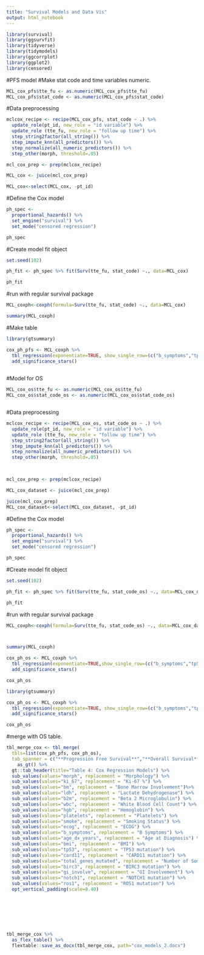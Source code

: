 ```yaml
---
title: "Survival Models and Data Vis"
output: html_notebook
---
```




```r
library(survival)
library(ggsurvfit)
library(tidyverse)
library(tidymodels)
library(ggcorrplot)
library(ggplot2)
library(censored)

```

#PFS model
#Make stat code and time variables numeric.

```r
MCL_cox_pfs$tte_fu <- as.numeric(MCL_cox_pfs$tte_fu)
MCL_cox_pfs$stat_code <- as.numeric(MCL_cox_pfs$stat_code)

```

#Data preprocessing
```r
mclcox_recipe <- recipe(MCL_cox_pfs, stat_code ~ .) %>% 
  update_role(pt_id, new_role = "id variable") %>% 
  update_role (tte_fu, new_role = "follow up time") %>% 
  step_string2factor(all_string()) %>% 
  step_impute_knn(all_predictors()) %>% 
  step_normalize(all_numeric_predictors()) %>% 
  step_other(morph, threshold=.05) 

mcl_cox_prep <- prep(mclcox_recipe)

MCL_cox <- juice(mcl_cox_prep)

MCL_cox<-select(MCL_cox, -pt_id)

```

#Define the Cox model

```r
ph_spec <- 
  proportional_hazards() %>% 
  set_engine("survival") %>% 
  set_mode("censored regression")

ph_spec
```

#Create model fit object
```r
set.seed(102)

ph_fit <- ph_spec %>% fit(Surv(tte_fu, stat_code) ~., data=MCL_cox)

ph_fit


```
#run with regular survival package
```r
MCL_coxph<-coxph(formula=Surv(tte_fu, stat_code) ~., data=MCL_cox)
```

```r
summary(MCL_coxph)
```
#Make table
```r
library(gtsummary)

cox_ph_pfs <- MCL_coxph %>% 
  tbl_regression(exponentiate=TRUE, show_single_row=(c("b_symptoms","tp53","card11","birc3","notch1","ros1","gi_involve")))%>% 
  add_significance_stars() 
  
```

#Model for OS

```r
MCL_cox_os$tte_fu <- as.numeric(MCL_cox_os$tte_fu)
MCL_cox_os$stat_code_os <- as.numeric(MCL_cox_os$stat_code_os)



```

#Data preprocessing
```r
mclcox_recipe <- recipe(MCL_cox_os, stat_code_os ~ .) %>% 
  update_role(pt_id, new_role = "id variable") %>% 
  update_role (tte_fu, new_role = "follow up time") %>% 
  step_string2factor(all_string()) %>% 
  step_impute_knn(all_predictors()) %>% 
  step_normalize(all_numeric_predictors()) %>% 
  step_other(morph, threshold=.05) 

 

mcl_cox_prep <- prep(mclcox_recipe)

MCL_cox_dataset <- juice(mcl_cox_prep)

juice(mcl_cox_prep)
MCL_cox_dataset<-select(MCL_cox_dataset, -pt_id)

```
#Define the Cox model

```r
ph_spec <- 
  proportional_hazards() %>% 
  set_engine("survival") %>% 
  set_mode("censored regression")

ph_spec
```

#Create model fit object
```r
set.seed(102)

ph_fit <- ph_spec %>% fit(Surv(tte_fu, stat_code_os) ~., data=MCL_cox_dataset)

ph_fit

```
#run with regular survival package
```r
MCL_coxph<-coxph(formula=Surv(tte_fu, stat_code_os) ~., data=MCL_cox_dataset)



summary(MCL_coxph)

cox_ph_os <- MCL_coxph %>% 
  tbl_regression(exponentiate=TRUE,show_single_row=(c("b_symptoms","tp53","card11","birc3","notch1","ros1","gi_involve"))) %>% 
  add_significance_stars()

cox_ph_os
```

```r
library(gtsummary)

cox_ph_os <- MCL_coxph %>% 
  tbl_regression(exponentiate=TRUE, show_single_row=(c("b_symptoms","tp53","card11","birc3","notch1","ros1","gi_involve")))  %>% 
  add_significance_stars() 

cox_ph_os


```


#merge with OS table.
```r

tbl_merge_cox <- tbl_merge(
  tbls=list(cox_ph_pfs, cox_ph_os),
  tab_spanner = c("**Progression Free Survival**","**Overall Survival**")) %>% 
    as_gt() %>% 
  gt::tab_header(title="Table 4: Cox Regression Models") %>% 
  sub_values(values="morph", replacement = "Morphology") %>% 
  sub_values(values="ki_67", replacement = "Ki-67 %") %>% 
  sub_values(values="bm", replacement = "Bone Marrow Involvement")%>% 
  sub_values(values="ldh", replacement = "Lactate Dehydrogenase") %>%    
  sub_values(values="b2m", replacement = "Beta 2 Microglobulin") %>% 
  sub_values(values="wbc", replacement = "White Blood Cell Count") %>% 
  sub_values(values="hgb", replacement = "Hemoglobin") %>% 
  sub_values(values="platelets", replacement = "Platelets") %>% 
  sub_values(values="smoke", replacement = "Smoking Status") %>% 
  sub_values(values="ecog", replacement = "ECOG") %>% 
  sub_values(values="b_symptoms", replacement = "B Symptoms") %>% 
  sub_values(values="age_dx_years", replacement = "Age at Diagnosis") %>% 
  sub_values(values="bmi", replacement = "BMI") %>% 
  sub_values(values="tp53", replacement = "TP53 mutation") %>% 
  sub_values(values="card11", replacement = "CARD11 mutation") %>% 
  sub_values(values="total_genes_mutated", replacement = "Number of Somatic Mutations") %>% 
  sub_values(values="birc3", replacement = "BIRC3 mutation") %>% 
  sub_values(values="gi_involve", replacement = "GI Involvement") %>%
  sub_values(values="notch1", replacement = "NOTCH1 mutation") %>% 
  sub_values(values="ros1", replacement = "ROS1 mutation") %>% 
  opt_vertical_padding(scale=0.40)
  
  
               
                
                
  

tbl_merge_cox %>% 
  as_flex_table() %>% 
  flextable::save_as_docx(tbl_merge_cox, path="cox_models_2.docx")

```



